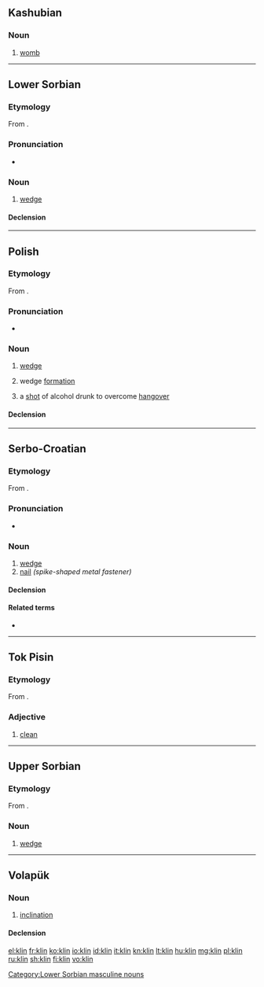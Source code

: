 {{also|klín}}
==Kashubian==

===Noun===
{{head|csb|noun|g=m}}

# [[womb]]

----

==Lower Sorbian==

===Etymology===
From {{etyl|sla-pro|dsb}} {{m|sla-pro|*klinъ}}.

===Pronunciation===
* {{IPA|[klʲin]|lang=dsb}}

===Noun===
{{head|dsb|noun|diminutive|klinašk|or|klink|g=m}}

# [[wedge]]

====Declension====
{{dsb-decl-noun-17|klin}}

[[Category:Lower Sorbian masculine nouns]]

----

==Polish==

===Etymology===
From {{etyl|sla-pro|pl}} {{m|sla-pro|*klinъ}}.

===Pronunciation===
* {{audio|Pl-klin.ogg|Audio|lang=pl}}

===Noun===
{{pl-noun|m}}

# [[wedge]]
# {{label|pl|military}} wedge [[formation]]
# {{label|pl|colloquial}} a [[shot]] of alcohol drunk to overcome [[hangover]]

====Declension====
{{pl-decl-noun
|klin|kliny
|klinu|klinów
|klinowi|klinom
|klin|kliny
|klinem|klinami
|klinie|klinach
|klinie|kliny
}}

----

==Serbo-Croatian==

===Etymology===
From {{etyl|sla-pro|sh}} {{m|sla-pro|*klinъ}}.

===Pronunciation===
* {{IPA|/klîn/|lang=sh}}

===Noun===
{{sh-noun|g=m|head=klȉn|r|клин|кли̏н}}

# [[wedge]]
# [[nail]] ''(spike-shaped metal fastener)''

====Declension====
{{sh-decl-noun
|klin|klinovi
|klina|klinova
|klinu|klinovima
|klin|klinove
|kline|klinovi
|klinu|klinovima
|klinom|klinovima
}}

====Related terms====
* {{l|sh|klȁti}}

----

==Tok Pisin==
===Etymology===
From {{etyl|en|tpi}} {{term|clean|lang=en}}.

===Adjective===
{{head|tpi|adjective}}

# [[clean]]

----

==Upper Sorbian==

===Etymology===
From {{etyl|sla-pro|hsb}} {{m|sla-pro|*klinъ}}.

===Noun===
{{head|hsb|noun|g=m}}

# [[wedge]]

----

==Volapük==

===Noun===
{{vo-noun}}

# [[inclination]]

====Declension====
{{vo-decl-noun}}

[[el:klin]]
[[fr:klin]]
[[ko:klin]]
[[io:klin]]
[[id:klin]]
[[it:klin]]
[[kn:klin]]
[[lt:klin]]
[[hu:klin]]
[[mg:klin]]
[[pl:klin]]
[[ru:klin]]
[[sh:klin]]
[[fi:klin]]
[[vo:klin]]